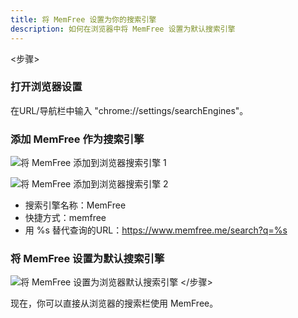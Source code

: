 ```yaml
---
title: 将 MemFree 设置为你的搜索引擎
description: 如何在浏览器中将 MemFree 设置为默认搜索引擎
---
```


<步骤>

### 打开浏览器设置

在URL/导航栏中输入 "chrome://settings/searchEngines"。

### 添加 MemFree 作为搜索引擎

<img
    className="mt-4 overflow-hidden rounded-lg border"
    src="/images/doc/add-search-engine1.png"
    alt="将 MemFree 添加到浏览器搜索引擎 1"
/>

<img
    className="mt-4 overflow-hidden rounded-lg border"
    src="/images/doc/add-search-engine2.png"
    alt="将 MemFree 添加到浏览器搜索引擎 2"
/>

-   搜索引擎名称：MemFree
-   快捷方式：memfree
-   用 %s 替代查询的URL：https://www.memfree.me/search?q=%s

### 将 MemFree 设置为默认搜索引擎

<img
    className="mt-4 overflow-hidden rounded-lg border"
    src="/images/doc/default-search-engine.png"
    alt="将 MemFree 设置为浏览器默认搜索引擎"
/>
</步骤>

现在，你可以直接从浏览器的搜索栏使用 MemFree。